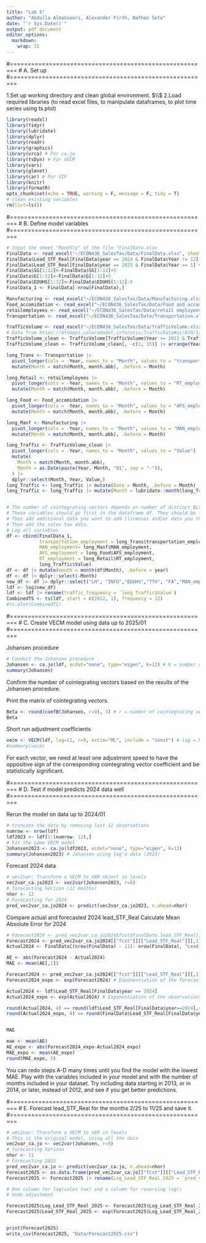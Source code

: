 ```yaml
---
title: "Lab 5"
author: "Abdulla Almansoori, Alexander Firth, Nathan Seto"
date: "`r Sys.Date()`"
output: pdf_document
editor_options: 
  markdown: 
    wrap: 72
---
```


#========================================================
# A. Set up
#========================================================

1.Set up working directory and clean global environment. 
$\\$
2.Load required libraries (to read excel files, to manipulate dataframes, to plot time series using ts.plot)

```r
library(readxl)
library(tidyr)
library(lubridate)
library(dplyr)
library(readr)
library(graphics)
library(urca) # For ca.jo
library(tsDyn) # For VECM
library(vars)
library(glmnet)
library(car) # For VIF
library(knitr)
library(formatR)
opts_chunk$set(echo = TRUE, warning = F, message = F, tidy = T)
# clean existing variables
rm(list=ls())
```

#========================================================
# B. Define model variables
#========================================================

```r
# Input the sheet "Monthly" of the file "FinalData.xlsx
FinalData <- read_excel("~/ECON436_SalesTax/Data/FinalData.xlsx", sheet = 1)
FinalData$Lead_STF_Real[FinalData$year == 2024 & FinalData$Year != 12] <- FinalData$Lead_STF_Real[FinalData$year == 2024 & FinalData$Year != 12] * (3.85/4.35)  
FinalData$Lead_STF_Real[FinalData$year == 2025 & FinalData$Year == 1] <- FinalData$Lead_STF_Real[FinalData$year == 2025 & FinalData$Year == 1] * (3.85/4.35)
FinalData$SG[1:12]<-FinalData$SG[1:12]+5
FinalData$G[1:12]<-FinalData$G[1:12]+5
FinalData$EDUHS[1:12]<-FinalData$EDUHS[1:12]-5
FinalData_1 <- FinalData[-nrow(FinalData),]

Manufacturing <- read_excel("~/ECON436_SalesTax/Data/Manufacturing.xlsx")
Food_accomidation <- read_excel("~/ECON436_SalesTax/Data/Food and accomidation.xlsx")
retailemployees <- read_excel("~/ECON436_SalesTax/Data/retail employees.xlsx")
Transportation <- read_excel("~/ECON436_SalesTax/Data/Transportation.xlsx")

TrafficVolume <- read_excel("~/ECON436_SalesTax/Data/TrafficVolume.xlsx") 
# Data from https://dtdapps.coloradodot.info/otis/TrafficData#ui/0/0/1/station/000127/criteria/27425//false/true/
TrafficVolume_clean <- TrafficVolume[TrafficVolume$Year >= 2012 & TrafficVolume$Year <= 2024, ]
TrafficVolume_clean <- TrafficVolume_clean[, -c(1, 15)] |> arrange(Year)

long_Trans <- Transportation |> 
  pivot_longer(cols = -Year, names_to = "Month", values_to = "transportation_employment") |> 
  mutate(Month = match(Month, month.abb), .before = Month)

long_Retail <- retailemployees |> 
  pivot_longer(cols = -Year, names_to = "Month", values_to = "RT_employment") |> 
  mutate(Month = match(Month, month.abb), .before = Month)

long_Food <- Food_accomidation |> 
  pivot_longer(cols = -Year, names_to = "Month", values_to = "AFS_employment") |> 
  mutate(Month = match(Month, month.abb), .before = Month)

long_Manf <- Manufacturing |> 
  pivot_longer(cols = -Year, names_to = "Month", values_to = "MAN_employment") |> 
  mutate(Month = match(Month, month.abb), .before = Month)

long_Traffic <- TrafficVolume_clean |>
  pivot_longer(cols = -Year, names_to = "Month", values_to = "Value") |>
  mutate(
    Month = match(Month, month.abb),
    Month = as.Date(paste(Year, Month, "01", sep = "-")),
  ) |>
  dplyr::select(Month, Year, Value,)
long_Traffic <- long_Traffic |> mutate(Date = Month, .before = Month)
long_Traffic <- long_Traffic |> mutate(Month = lubridate::month(long_Traffic$Date))


# The number of cointegrating vectors depends on number of distinct BLS categories that you think are determined by the economic conditions of Larimer county.
# These variables should go first in the dataframe df. They should be followed by the variables that are driven state or country-level conditions.
# Then add additional data you want to add (licenses and/or data you think is cointegrated with the sales tax data).
# Then add the sales tax data.
# Log all variables
df <- cbind(FinalData_1, 
            transportation_employment = long_Trans$transportation_employment, 
            MAN_employment= long_Manf$MAN_employment, 
            AFS_employment = long_Food$AFS_employment, 
            RT_employment = long_Retail$RT_employment,
            long_Traffic$Value)
df <- df |> mutate(month = month(df$Month), .before = year)
df <- df |> dplyr::select(-Month)
new_df <- df |> dplyr::select("LH", "INFO","EDUHS","TTU", "FA","MAN_employment","AFS_employment","RT_employment", "long_Traffic$Value", "Lead_STF_Real")
ldf <- log(new_df)
ldf <- ldf |> rename(traffic_frequency = `long_Traffic$Value`)
CombinedTS <- ts(ldf, start = c(2012, 1), frequency = 12)
#ts.plot(CombinedTS)

```

#========================================================
# C. Create VECM model using data up to 2025/01
#========================================================


Johansen procedure

```r
# Conduct the Johansen procedure
Johansen <- ca.jo(ldf, ecdet="none", type="eigen", K=12) # K = number of periods in a year (4 if quarterly data, 12 if monthly data)
summary(Johansen)
```
Confirm the number of cointegrating vectors based on the results of the Johansen procedure.


Print the matrix of cointegrating vectors.

```r
Beta <- round(coefB(Johansen, r=9), 3) # r = number of cointegrating vectors
Beta
```


Short run adjustment coefficients

```r
vecm <- VECM(ldf, lag=11, r=9, estim="ML", include = "const") # lag = K-1
#summary(vecm)
```

For each vector, we need at least one adjustment speed to have the oppositive sign of the corresponding cointegrating vector coefficient and be statistically significant.


#========================================================
# D. Test if model predicts 2024 data well
#========================================================

Rerun the model on data up to 2024/01

```r
# truncate the data by removing last 12 observations
numrow <- nrow(ldf)
ldf2023 <- ldf[1:(numrow- 12),]
# Fit the same VECM model
Johansen2023 <- ca.jo(ldf2023, ecdet="none", type="eigen", K=12)
summary(Johansen2023) # Johansen using log'd data (2023)
```

Forecast 2024 data

```r
# vec2var: Transform a VECM to VAR object in levels
vec2var_ca.jo2023 <- vec2var(Johansen2023, r=8)
# forecasting horizon (12 months)
nhor <- 12 
# Forecasting for 2024
pred_vec2var_ca.jo2024 <- predict(vec2var_ca.jo2023, n.ahead=nhor)
```

Compare actual and forecasted 2024 lead_STF_Real
Calculate Mean Absolute Error for 2024

```r
# Forecast2024 <- pred_vec2var_ca.jo2024$fcst$FinalData.lead_STF_Real[,1] # returns NULL
Forecast2024 <- pred_vec2var_ca.jo2024[["fcst"]][["Lead_STF_Real"]][,1] # imported manually from RStudio
Actual2024 <- FinalData[(nrow(FinalData) - 11): nrow(FinalData), "Lead_STF_Real"]

AE <- abs(Forecast2024 - Actual2024)
MAE <- mean(AE[,1])

Forecast2024 <- pred_vec2var_ca.jo2024[["fcst"]][["Lead_STF_Real"]][,1] # Predicts log(Lead_STF_Real) from ldf2023
Forecast2024_expo <- exp(Forecast2024) # Exponentiation of the forecast to undo log() function

Actual2024 <- ldf$Lead_STF_Real[FinalData$year == 2024]
Actual2024_expo <- exp(Actual2024) # Exponentiation of the observations to undo log() function

round(Actual2024, 4) == round(ldf$Lead_STF_Real[FinalData$year==2024],4)
round(Actual2024_expo, 4) == round(FinalData$Lead_STF_Real[FinalData$year == 2024], 4)


MAE

mae <- mean(AE)
AE_expo <- abs(Forecast2024_expo-Actual2024_expo)
MAE_expo <- mean(AE_expo)
round(MAE_expo, 5)
```



You can redo steps A-D many times until you find the model with the lowest MAE. 
Play with the variables included in your model and with the number of months included in your dataset. Try including data starting in 2013, or in 2014, or later, instead of 2012, and see if you get better predictions.

#========================================================
# E. Forecast lead_STF_Real for the months 2/25 to 11/25 and save it.
#========================================================

```r
# vec2var: Transform a VECM to VAR in levels
# This is the original model, using all the data
vec2var_ca.jo <- vec2var(Johansen, r=9)
# forecasting horizon
nhor <- 11 
# Forecasting 2025
pred_vec2var_ca.jo <- predict(vec2var_ca.jo, n.ahead=nhor)
Forecast2025 <- as.data.frame(pred_vec2var_ca.jo[["fcst"]][["Lead_STF_Real"]][,1])
Forecast2025 <- Forecast2025 |> rename(Log_Lead_STF_Real_2025 = `pred_vec2var_ca.jo[["fcst"]][["Lead_STF_Real"]][, 1]`)

# One column for log(sales tax) and a column for reversing log()
# Undo adjustment 

Forecast2025$Log_Lead_STF_Real_2025 <- Forecast2025$Log_Lead_STF_Real_2025 * (4.35/3.85)
Forecast2025$Lead_STF_Real_2025 <- exp(Forecast2025$Log_Lead_STF_Real_2025)


print(Forecast2025)
write_csv(Forecast2025, "Data/Forecast2025.csv")
```



